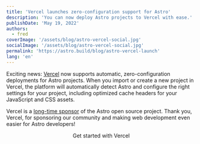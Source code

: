 ```yaml
---
title: 'Vercel launches zero-configuration support for Astro'
description: 'You can now deploy Astro projects to Vercel with ease.'
publishDate: 'May 19, 2022'
authors: 
  - fred
coverImage: '/assets/blog/astro-vercel-social.jpg'
socialImage: '/assets/blog/astro-vercel-social.jpg'
permalink: 'https://astro.build/blog/astro-vercel-launch'
lang: 'en'
---
```



Exciting news: [Vercel](https://vercel.com/) now supports automatic, zero-configuration deployments for Astro projects. When you import or create a new project in Vercel, the platform will automatically detect Astro and configure the right settings for your project, including optimized cache headers for your JavaScript and CSS assets.

Vercel is a [long-time sponsor](https://astro.build/#sponsors) of the Astro open source project. Thank you, Vercel, for sponsoring our community and making web development even easier for Astro developers!

<div style="
    display: flex;
    justify-content: center;
    flex-direction: column;
    align-items: center;">
  <CallToAction primary href="https://vercel.com/new/templates">Get started with Vercel</CallToAction>
</div>

